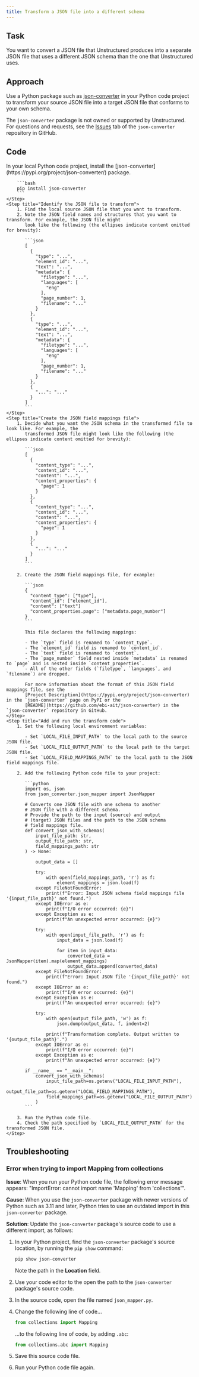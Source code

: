 ```yaml
---
title: Transform a JSON file into a different schema
---
```


## Task

You want to convert a JSON file that Unstructured produces into a separate JSON file that uses 
a different JSON schema than the one that Unstructured uses.

## Approach

Use a Python package such as [json-converter](https://pypi.org/project/json-converter/) in your Python code project 
to transform your source JSON file into a target JSON file that conforms to your own schema.

<Info>The `json-converter` package is not owned or supported by Unstructured. For questions and 
requests, see the [Issues](https://github.com/ebi-ait/json-converter/issues) tab of the 
`json-converter` repository in GitHub.</Info>

## Code

<Steps>
    <Step title="Install dependencies">
        In your local Python code project, install the [json-converter](https://pypi.org/project/json-converter/) 
        package.
        
        ```bash
        pip install json-converter
        ```
    </Step>
    <Step title="Identify the JSON file to transform">
        1. Find the local source JSON file that you want to transform.
        2. Note the JSON field names and structures that you want to transform. For example, the JSON file might 
           look like the following (the ellipses indicate content omitted for brevity):

           ```json
           [
             {
               "type": "...",
               "element_id": "...",
               "text": "...",
               "metadata": {
                 "filetype": "...",
                 "languages": [
                   "eng"
                 ],
                 "page_number": 1,
                 "filename": "..."
               }
             },
             {
               "type": "...",
               "element_id": "...",
               "text": "...",
               "metadata": {
                 "filetype": "...",
                 "languages": [
                   "eng"
                 ],
                 "page_number": 1,
                 "filename": "..."
               }
             },
             {
               "...": "..."
             }
           ]
           ```
    </Step>
    <Step title="Create the JSON field mappings file">
        1. Decide what you want the JSON schema in the transformed file to look like. For example, the 
           transformed JSON file might look like the following (the ellipses indicate content omitted for brevity):

           ```json
           [
             {
               "content_type": "...",
               "content_id": "...",
               "content": "...",
               "content_properties": {
                 "page": 1
               }
             },
             {
               "content_type": "...",
               "content_id": "...",
               "content": "...",
               "content_properties": {
                 "page": 1
               }
             },
             {
               "...": "..."
             }
           ]
           ```

        2. Create the JSON field mappings file, for example:

           ```json
           {
             "content_type": ["type"],
             "content_id": ["element_id"],
             "content": ["text"]
             "content_properties.page": ["metadata.page_number"]
           }
           ```

           This file declares the following mappings:

           - The `type` field is renamed to `content_type`.
           - The `element_id` field is renamed to `content_id`.
           - The `text` field is renamed to `content`.
           - The `page_number` field nested inside `metadata` is renamed to `page` and is nested inside `content_properties`.
           - All of the other fields (`filetype`, `languages`, and `filename`) are dropped. 

           For more information about the format of this JSON field mappings file, see the 
           [Project Description](https://pypi.org/project/json-converter) in the `json-converter` page on PyPI or the 
           [README](https://github.com/ebi-ait/json-converter) in the `json-converter` repository in GitHub.
    </Step>
    <Step title="Add and run the transform code">
        1. Set the following local environment variables:

           - Set `LOCAL_FILE_INPUT_PATH` to the local path to the source JSON file.
           - Set `LOCAL_FILE_OUTPUT_PATH` to the local path to the target JSON file.
           - Set `LOCAL_FIELD_MAPPINGS_PATH` to the local path to the JSON field mappings file.

        2. Add the following Python code file to your project:

           ```python
           import os, json
           from json_converter.json_mapper import JsonMapper

           # Converts one JSON file with one schema to another 
           # JSON file with a different schema. 
           # Provide the path to the input (source) and output 
           # (target) JSON files and the path to the JSON schema 
           # field mappings file.
           def convert_json_with_schemas(
               input_file_path: str,
               output_file_path: str,
               field_mappings_path: str
           ) -> None:

               output_data = []

               try:
                   with open(field_mappings_path, 'r') as f:
                       element_mappings = json.load(f)
               except FileNotFoundError:
                   print(f"Error: Input JSON schema field mappings file '{input_file_path}' not found.")
               except IOError as e:
                   print(f"I/O error occurred: {e}")
               except Exception as e:
                   print(f"An unexpected error occurred: {e}")

               try:
                   with open(input_file_path, 'r') as f:
                       input_data = json.load(f)
                       
                       for item in input_data:
                           converted_data = JsonMapper(item).map(element_mappings)
                           output_data.append(converted_data)
               except FileNotFoundError:
                   print(f"Error: Input JSON file '{input_file_path}' not found.")
               except IOError as e:
                   print(f"I/O error occurred: {e}")
               except Exception as e:
                   print(f"An unexpected error occurred: {e}")

               try:
                   with open(output_file_path, 'w') as f:
                       json.dump(output_data, f, indent=2)
               
                   print(f"Transformation complete. Output written to '{output_file_path}'.")
               except IOError as e:
                   print(f"I/O error occurred: {e}")
               except Exception as e:
                   print(f"An unexpected error occurred: {e}")

           if __name__ == "__main__":
               convert_json_with_schemas(
                   input_file_path=os.getenv("LOCAL_FILE_INPUT_PATH"),
                   output_file_path=os.getenv("LOCAL_FIELD_MAPPINGS_PATH"),
                   field_mappings_path=os.getenv("LOCAL_FILE_OUTPUT_PATH")
               )
           ```

        3. Run the Python code file.
        4. Check the path specified by `LOCAL_FILE_OUTPUT_PATH` for the transformed JSON file.
    </Step>
</Steps>

## Troubleshooting

### Error when trying to import Mapping from collections

**Issue**: When you run your Python code file, the following error message appears: "ImportError: cannot import name 'Mapping' from 'collections'".

**Cause**: When you use the `json-converter` package with newer versions of Python such as 3.11 and later, 
Python tries to use an outdated import in this `json-converter` package.

**Solution**: Update the `json-converter` package's source code to use a different import, as follows:

1. In your Python project, find the `json-converter` package's source location, by running the `pip show` command:

   ```bash
   pip show json-converter
   ```

   Note the path in the **Location** field.

2. Use your code editor to the open the path to the `json-converter` package's source code.
3. In the source code, open the file named `json_mapper.py`.
4. Change the following line of code...

   ```python
   from collections import Mapping
   ```

   ...to the following line of code, by adding `.abc`:

   ```python
   from collections.abc import Mapping
   ```

5. Save this source code file.
6. Run your Python code file again.


